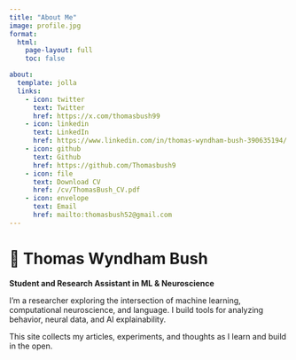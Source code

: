 ```yaml
---
title: "About Me"
image: profile.jpg
format:
  html:
    page-layout: full
    toc: false

about:
  template: jolla
  links:
    - icon: twitter
      text: Twitter
      href: https://x.com/thomasbush99
    - icon: linkedin
      text: LinkedIn
      href: https://www.linkedin.com/in/thomas-wyndham-bush-390635194/
    - icon: github
      text: Github
      href: https://github.com/Thomasbush9
    - icon: file
      text: Download CV
      href: /cv/ThomasBush_CV.pdf
    - icon: envelope
      text: Email
      href: mailto:thomasbush52@gmail.com
---
```


# 👋 Thomas Wyndham Bush

**Student and Research Assistant in ML & Neuroscience**

I'm a researcher exploring the intersection of machine learning, computational neuroscience, and language. I build tools for analyzing behavior, neural data, and AI explainability.

This site collects my articles, experiments, and thoughts as I learn and build in the open.

